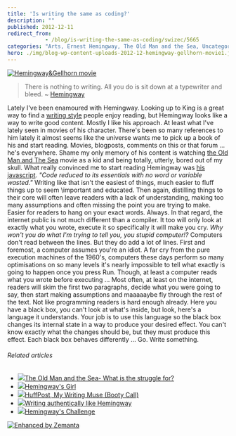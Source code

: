 ```yaml
---
title: 'Is writing the same as coding?'
description: ""
published: 2012-12-11
redirect_from: 
            - /blog/is-writing-the-same-as-coding/swizec/5665
categories: "Arts, Ernest Hemingway, The Old Man and the Sea, Uncategorized, Writers Resources"
hero: ./img/blog-wp-content-uploads-2012-12-hemingway-gellhorn-movie1.jpg
---
```

[![Hemingway&Gellhorn movie](http://swizec.com/blog/wp-content/uploads/2012/12/hemingway-gellhorn-movie1.jpg "Hemingway&Gellhorn movie")](./img/blog-wp-content-uploads-2012-12-hemingway-gellhorn-movie1.jpg)

> There is nothing to writing. All you do is sit down at a typewriter and bleed. ~ [Hemingway](http://www.biography.com/people/ernest-hemingway-9334498 "Ernest Hemingway")

Lately I've been enamoured with Hemingway. Looking up to King is a great way to find a [writing style](http://en.wikipedia.org/wiki/Writing_style "Writing style") people enjoy reading, but Hemingway looks like a way to write good content. Mostly I like his approach. At least what I've lately seen in movies of his character. There's been so many references to him lately it almost seems like the universe wants me to pick up a book of his and start reading. Movies, blogposts, comments on this or that forum ... he's everywhere. Shame my only memory of his content is watching [the Old Man and The Sea](http://www.amazon.com/Old-Man-Sea-Ernest-Hemingway/dp/0684801221%3FSubscriptionId%3D0G81C5DAZ03ZR9WH9X82%26tag%3Dageewitahat-20%26linkCode%3Dxm2%26camp%3D2025%26creative%3D165953%26creativeASIN%3D0684801221 "The Old Man and The Sea") movie as a kid and being totally, utterly, bored out of my skull. What really convinced me to start reading Hemingway was [his javascript](http://byfat.xxx/if-hemingway-wrote-javascript). _"Code reduced to its essentials with no word or variable wasted."_ Writing like that isn't the easiest of things, much easier to fluff things up to seem \\important and educated. Then again, distilling things to their core will often leave readers with a lack of understanding, making too many assumptions and often missing the point you are trying to make. Easier for readers to hang on your exact words. Always. In that regard, the internet public is not much different than a compiler. It too will only look at exactly what you wrote, execute it so specifically it will make you cry. _Why won't you do what I'm trying to tell you, you stupid computer!?_ Computers don't read between the lines. But they do add a lot of lines. First and foremost, a computer assumes you're an idiot. A far cry from the pure execution machines of the 1960's, computers these days perform so many optimisations on so many levels it's nearly impossible to tell what exactly is going to happen once you press Run. Though, at least a computer reads what you wrote before executing ... Most often, at least on the internet, readers will skim the first two paragraphs, decide what you were going to say, then start making assumptions and maaaaaybe fly through the rest of the text. Not like programming readers is hard enough already. Here you have a black box, you can't look at what's inside, but look, here's a language it understands. Your job is to use this language so the black box changes its internal state in a way to produce your desired effect. You can't know exactly what the changes should be, but they must produce this effect. Each black box behaves differently ... Go. Write something.

###### Related articles

- [![](http://i.zemanta.com/118217162_80_80.jpg)](http://hopepen.wordpress.com/2012/10/12/the-old-man-and-the-sea/)[The Old Man and the Sea- What is the struggle for?](http://hopepen.wordpress.com/2012/10/12/the-old-man-and-the-sea/)
- [![](http://i.zemanta.com/126591132_80_80.jpg)](http://themodernmanuscript.wordpress.com/2012/11/18/hemingways-girl/)[Hemingway's Girl](http://themodernmanuscript.wordpress.com/2012/11/18/hemingways-girl/)
- [![](http://i.zemanta.com/131461613_80_80.jpg)](http://thetalesofawriter.wordpress.com/2012/12/10/huffpost-my-writing-muse-booty-call/)[HuffPost, My Writing Muse (Booty Call)](http://thetalesofawriter.wordpress.com/2012/12/10/huffpost-my-writing-muse-booty-call/)
- [![](http://i.zemanta.com/118675487_80_80.jpg)](http://naimeless.wordpress.com/2012/10/14/1361/)[Writing authentically like Hemingway](http://naimeless.wordpress.com/2012/10/14/1361/)
- [![](http://i.zemanta.com/128096259_80_80.jpg)](http://musingbymoonlight.com/2012/11/26/hemingways-challenge/)[Hemingway's Challenge](http://musingbymoonlight.com/2012/11/26/hemingways-challenge/)

[![Enhanced by Zemanta](http://img.zemanta.com/zemified_e.png?x-id=29cea4b9-11d8-4327-a440-490424f217b0)](http://www.zemanta.com/?px "Enhanced by Zemanta")